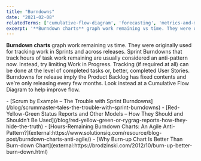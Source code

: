 ```yaml
---
title: "Burndowns"
date: "2021-02-08"
relatedTerms: ['cumulative-flow-diagram', 'forecasting', 'metrics-and-measurement', 'work-in-progress']
excerpt: '**Burndown charts** graph work remaining vs time. They were originally used for tracking'
---
```


**Burndown charts** graph work remaining vs time. They were originally used for tracking work in Sprints and across releases. Sprint Burndowns that track hours of task work remaining are usually considered an anti-pattern now. Instead, try limiting Work in Progress. Tracking (if required at all) can be done at the level of completed tasks or, better, completed User Stories. Burndowns for release imply the Product Backlog has fixed contents and we're only releasing every few months. Look instead at a Cumulative Flow Diagram to help improve flow.

<LinkList heading = "Agile Pain Relief Blog Entries">
- [Scrum by Example – The Trouble with Sprint Burndowns](/blog/scrummaster-tales-the-trouble-with-sprint-burndowns)<LinkList heading = "Agile Pain Relief Blog Entries">
- [Red-Yellow-Green Status Reports and Other Models – How They Should and Shouldn’t Be Used](/blog/red-yellow-green-or-rygrag-reports-how-they-hide-the-truth)
</LinkList>

<HighlightBox heading="Resource Links" variant="resourceLinks">
- [Hours-Remaining Burndown Charts: An Agile Anti-Pattern?](external:https://www.solutionsiq.com/resource/blog-post/burndown-charts-anti-agile/)
- [Why Burn-up Chart Is Better Than Burn-down Chart](external:https://brodzinski.com/2012/10/burn-up-better-burn-down.html)
</HighlightBox>
